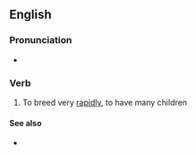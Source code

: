 ==English==

===Pronunciation===
* {{audio|en|En-au-breed like rabbits.ogg|Audio (AU)}}

===Verb===
{{head|en|verb}}

# {{lb|en|simile}} To breed very [[rapidly]], to have many children

====See also====
* {{l|en|fuck like rabbits}}